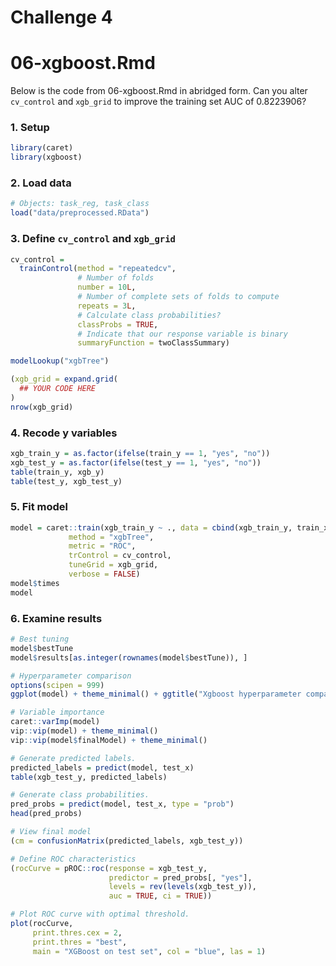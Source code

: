 # Challenge 4
# 06-xgboost.Rmd 

Below is the code from 06-xgboost.Rmd in abridged form. Can you alter `cv_control` and `xgb_grid` to improve the training set AUC of 0.8223906?

### 1. Setup

```r
library(caret)
library(xgboost)
```

### 2. Load data
```r
# Objects: task_reg, task_class
load("data/preprocessed.RData")
```

### 3. Define `cv_control` and `xgb_grid`

```r
cv_control =
  trainControl(method = "repeatedcv",
               # Number of folds
               number = 10L,
               # Number of complete sets of folds to compute
               repeats = 3L,
               # Calculate class probabilities?
               classProbs = TRUE,
               # Indicate that our response variable is binary
               summaryFunction = twoClassSummary) 

modelLookup("xgbTree")

(xgb_grid = expand.grid(
  ## YOUR CODE HERE
)
nrow(xgb_grid)
```

### 4. Recode y variables

```r
xgb_train_y = as.factor(ifelse(train_y == 1, "yes", "no"))
xgb_test_y = as.factor(ifelse(test_y == 1, "yes", "no"))
table(train_y, xgb_y)
table(test_y, xgb_test_y)
```

### 5. Fit model

```r
model = caret::train(xgb_train_y ~ ., data = cbind(xgb_train_y, train_x), 
             method = "xgbTree",
             metric = "ROC",
             trControl = cv_control,
             tuneGrid = xgb_grid,
             verbose = FALSE)
model$times 
model
```

### 6. Examine results

```r
# Best tuning
model$bestTune
model$results[as.integer(rownames(model$bestTune)), ]

# Hyperparameter comparison
options(scipen = 999)
ggplot(model) + theme_minimal() + ggtitle("Xgboost hyperparameter comparison") 

# Variable importance
caret::varImp(model)
vip::vip(model) + theme_minimal()
vip::vip(model$finalModel) + theme_minimal()

# Generate predicted labels.
predicted_labels = predict(model, test_x)
table(xgb_test_y, predicted_labels)

# Generate class probabilities.
pred_probs = predict(model, test_x, type = "prob")
head(pred_probs)

# View final model
(cm = confusionMatrix(predicted_labels, xgb_test_y))

# Define ROC characteristics
(rocCurve = pROC::roc(response = xgb_test_y,
                      predictor = pred_probs[, "yes"],
                      levels = rev(levels(xgb_test_y)),
                      auc = TRUE, ci = TRUE))

# Plot ROC curve with optimal threshold.
plot(rocCurve, 
     print.thres.cex = 2,
     print.thres = "best", 
     main = "XGBoost on test set", col = "blue", las = 1) 
```
